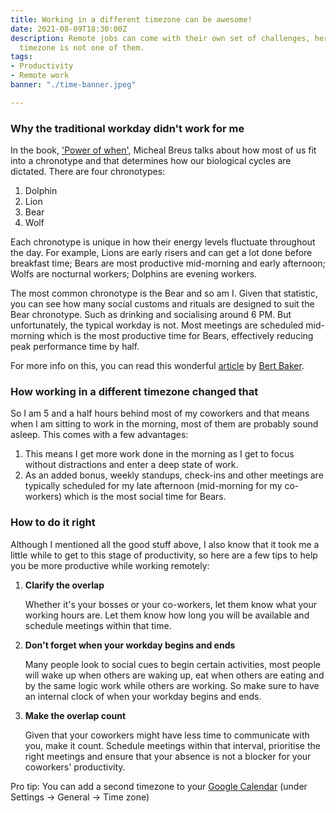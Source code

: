 ```yaml
---
title: Working in a different timezone can be awesome!
date: 2021-08-09T18:30:00Z
description: Remote jobs can come with their own set of challenges, here's why a different
  timezone is not one of them.
tags:
- Productivity
- Remote work
banner: "./time-banner.jpeg"

---
```

### Why the traditional workday didn't work for me

In the book, ['Power of when'](https://g.co/kgs/WTeytD), Micheal Breus talks about how most of us fit into a chronotype and that determines how our biological cycles are dictated. There are four chronotypes:

1. Dolphin
2. Lion
3. Bear
4. Wolf

Each chronotype is unique in how their energy levels fluctuate throughout the day. For example, Lions are early risers and can get a lot done before breakfast time; Bears are most productive mid-morning and early afternoon; Wolfs are nocturnal workers; Dolphins are evening workers.

The most common chronotype is the Bear and so am I. Given that statistic, you can see how many social customs and rituals are designed to suit the Bear chronotype. Such as drinking and socialising around 6 PM. But unfortunately, the typical workday is not. Most meetings are scheduled mid-morning which is the most productive time for Bears, effectively reducing peak performance time by half.

For more info on this, you can read this wonderful [article](https://medium.com/@bertbakker88/sleep-chronotypes-determine-your-peak-productity-aae15dfb3099) by [Bert Baker](https://medium.com/@bertbakker88/).

### How working in a different timezone changed that

So I am 5 and a half hours behind most of my coworkers and that means when I am sitting to work in the morning, most of them are probably sound asleep. This comes with a few advantages:

1. This means I get more work done in the morning as I get to focus without distractions and enter a deep state of work.
2. As an added bonus, weekly standups, check-ins and other meetings are typically scheduled for my late afternoon (mid-morning for my co-workers) which is the most social time for Bears.

### How to do it right

Although I mentioned all the good stuff above, I also know that it took me a little while to get to this stage of productivity, so here are a few tips to help you be more productive while working remotely:

1. **Clarify the overlap**

    Whether it's your bosses or your co-workers, let them know what your working hours are. Let them know how long you will be available and schedule meetings within that time.

2. **Don't forget when your workday begins and ends**

    Many people look to social cues to begin certain activities, most people will wake up when others are waking up, eat when others are eating and by the same logic work while others are working. So make sure to have an internal clock of when your workday begins and ends.

3. **Make the overlap count**

    Given that your coworkers might have less time to communicate with you, make it count. Schedule meetings within that interval, prioritise the right meetings and ensure that your absence is not a blocker for your coworkers' productivity.

Pro tip: You can add a second timezone to your [Google Calendar](https://calendar.google.com) (under Settings → General → Time zone)